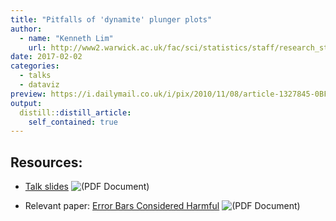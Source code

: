 ---
title: "Pitfalls of 'dynamite' plunger plots"
author: 
  - name: "Kenneth Lim"
    url: http://www2.warwick.ac.uk/fac/sci/statistics/staff/research_students/lim
date: 2017-02-02
categories:
  - talks
  - dataviz
preview: https://i.dailymail.co.uk/i/pix/2010/11/08/article-1327845-0BF704CC000005DC-414_468x286.jpg
output:
  distill::distill_article:
    self_contained: true
---

## Resources:

-   [Talk slides](https://warwick.ac.uk/fac/sci/wdsi/events/wrug/resources/plunger.pdf) ![(PDF Document)](https://www2.warwick.ac.uk/brands/icons/acrobat.gif)

-   Relevant paper: [Error Bars Considered Harmful](https://graphics.cs.wisc.edu/Papers/2014/CG14/Preprint.pdf) ![(PDF Document)](https://www2.warwick.ac.uk/brands/icons/acrobat.gif)
